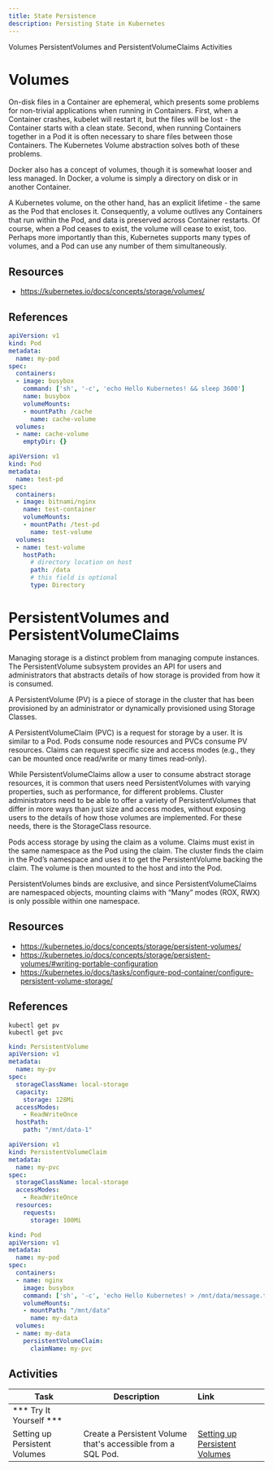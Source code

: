 ```yaml
---
title: State Persistence
description: Persisting State in Kubernetes
---
```


<AnchorLinks>
  <AnchorLink>Volumes</AnchorLink>
  <AnchorLink>PersistentVolumes and PersistentVolumeClaims</AnchorLink>
  <AnchorLink>Activities</AnchorLink>
</AnchorLinks>

# Volumes

On-disk files in a Container are ephemeral, which presents some problems for non-trivial applications when running in Containers. First, when a Container crashes, kubelet will restart it, but the files will be lost - the Container starts with a clean state. Second, when running Containers together in a Pod it is often necessary to share files between those Containers. The Kubernetes Volume abstraction solves both of these problems.

Docker also has a concept of volumes, though it is somewhat looser and less managed. In Docker, a volume is simply a directory on disk or in another Container.

A Kubernetes volume, on the other hand, has an explicit lifetime - the same as the Pod that encloses it. Consequently, a volume outlives any Containers that run within the Pod, and data is preserved across Container restarts. Of course, when a Pod ceases to exist, the volume will cease to exist, too. Perhaps more importantly than this, Kubernetes supports many types of volumes, and a Pod can use any number of them simultaneously.


## Resources
- https://kubernetes.io/docs/concepts/storage/volumes/


## References


```yaml
apiVersion: v1
kind: Pod
metadata:
  name: my-pod
spec:
  containers:
  - image: busybox
    command: ['sh', '-c', 'echo Hello Kubernetes! && sleep 3600']
    name: busybox
    volumeMounts:
    - mountPath: /cache
      name: cache-volume
  volumes:
  - name: cache-volume
    emptyDir: {}
```

```yaml
apiVersion: v1
kind: Pod
metadata:
  name: test-pd
spec:
  containers:
  - image: bitnami/nginx
    name: test-container
    volumeMounts:
    - mountPath: /test-pd
      name: test-volume
  volumes:
  - name: test-volume
    hostPath:
      # directory location on host
      path: /data
      # this field is optional
      type: Directory
```

# PersistentVolumes and PersistentVolumeClaims

Managing storage is a distinct problem from managing compute instances. The PersistentVolume subsystem provides an API for users and administrators that abstracts details of how storage is provided from how it is consumed.

A PersistentVolume (PV) is a piece of storage in the cluster that has been provisioned by an administrator or dynamically provisioned using Storage Classes.

A PersistentVolumeClaim (PVC) is a request for storage by a user. It is similar to a Pod. Pods consume node resources and PVCs consume PV resources. Claims can request specific size and access modes (e.g., they can be mounted once read/write or many times read-only).

While PersistentVolumeClaims allow a user to consume abstract storage resources, it is common that users need PersistentVolumes with varying properties, such as performance, for different problems. Cluster administrators need to be able to offer a variety of PersistentVolumes that differ in more ways than just size and access modes, without exposing users to the details of how those volumes are implemented. For these needs, there is the StorageClass resource.

Pods access storage by using the claim as a volume. Claims must exist in the same namespace as the Pod using the claim. The cluster finds the claim in the Pod’s namespace and uses it to get the PersistentVolume backing the claim. The volume is then mounted to the host and into the Pod.

PersistentVolumes binds are exclusive, and since PersistentVolumeClaims are namespaced objects, mounting claims with “Many” modes (ROX, RWX) is only possible within one namespace.



## Resources
- https://kubernetes.io/docs/concepts/storage/persistent-volumes/
- https://kubernetes.io/docs/concepts/storage/persistent-volumes/#writing-portable-configuration
- https://kubernetes.io/docs/tasks/configure-pod-container/configure-persistent-volume-storage/

## References

```
kubectl get pv
kubectl get pvc
```

```yaml
kind: PersistentVolume
apiVersion: v1
metadata:
  name: my-pv
spec:
  storageClassName: local-storage
  capacity:
    storage: 128Mi
  accessModes:
    - ReadWriteOnce
  hostPath:
    path: "/mnt/data-1"
```

```yaml
apiVersion: v1
kind: PersistentVolumeClaim
metadata:
  name: my-pvc
spec:
  storageClassName: local-storage
  accessModes:
    - ReadWriteOnce
  resources:
    requests:
      storage: 100Mi
```

```yaml
kind: Pod
apiVersion: v1
metadata:
  name: my-pod
spec:
  containers:
  - name: nginx
    image: busybox
    command: ['sh', '-c', 'echo Hello Kubernetes! > /mnt/data/message.txt && sleep 3600']
    volumeMounts:
    - mountPath: "/mnt/data"
      name: my-data
  volumes:
  - name: my-data
    persistentVolumeClaim:
      claimName: my-pvc
```

## Activities

| Task                            | Description         | Link        |
| --------------------------------| ------------------  |:----------- |
| *** Try It Yourself ***                         |         |    
| Setting up Persistent Volumes | Create a Persistent Volume that's accessible from a SQL Pod. | [Setting up Persistent Volumes](../activities/labs/lab10) |

